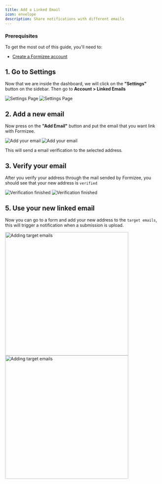 ```yaml
---
title: Add a Linked Email
icon: envelope
description: Share notifications with different emails
---
```


### Prerequisites
To get the most out of this guide, you'll need to:

* [Create a Formizee account](https://dashboard.formizee.com)

## 1. Go to Settings
Now that we are inside the dashboard, we will click on the **"Settings"** button on the sidebar.
Then go to **Account > Linked Emails**

<Frame>
  <img className="block dark:hidden" src="../assets/guides/add-a-linked-email/1-light.png" alt="Settings Page" />
  <img className="hidden dark:block" src="../assets/guides/add-a-linked-email/1-dark.png"  alt="Settings Page"/>
</Frame>

## 2. Add a new email
Now press on the **"Add Email"** button and put the email that you want link with Formizee.

<Frame>
  <img className="block dark:hidden" src="../assets/guides/add-a-linked-email/2-light.png" alt="Add your email" />
  <img className="hidden dark:block" src="../assets/guides/add-a-linked-email/2-dark.png"  alt="Add your email"/>
</Frame>

This will send a email verification to the selected address.

## 3. Verify your email
After you verify your address through the mail sended by Formizee, you should see that your new address is `verified`

<Frame>
  <img className="block dark:hidden" src="../assets/guides/add-a-linked-email/3-light.png" alt="Verification finished" />
  <img className="hidden dark:block" src="../assets/guides/add-a-linked-email/3-dark.png"  alt="Verification finished"/>
</Frame>

## 5. Use your new linked email
Now you can go to a form and add your new address to the `target emails`, this will trigger a notification when a submission is upload.

<Frame>
  <img width="400" className="block dark:hidden" src="../assets/guides/add-a-linked-email/4-light.png" alt="Adding target emails" />
  <img width="400" className="hidden dark:block" src="../assets/guides/add-a-linked-email/4-dark.png"  alt="Adding target emails"/>
</Frame>
